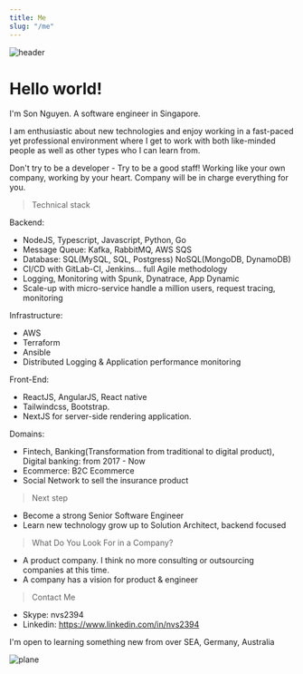 ---
title: Me
slug: "/me"
---

![header](./sapa-2019.JPG)

# Hello world!

I'm Son Nguyen. A software engineer in Singapore.

I am enthusiastic about new technologies and enjoy working in a fast-paced yet professional environment where I get to work with both like-minded people as well as other types who I can learn from.

Don't try to be a developer - Try to be a good staff! Working like your own company, working by your heart. Company will be in charge everything for you.

> Technical stack

Backend:

- NodeJS, Typescript, Javascript, Python, Go
- Message Queue: Kafka, RabbitMQ, AWS SQS
- Database: SQL(MySQL, SQL, Postgress) NoSQL(MongoDB, DynamoDB)
- CI/CD with GitLab-CI, Jenkins... full Agile methodology
- Logging, Monitoring with Spunk, Dynatrace, App Dynamic
- Scale-up with micro-service handle a million users, request tracing, monitoring

Infrastructure:

- AWS
- Terraform
- Ansible
- Distributed Logging & Application performance monitoring

Front-End:

- ReactJS, AngularJS, React native
- Tailwindcss, Bootstrap.
- NextJS for server-side rendering application.

Domains:

- Fintech, Banking(Transformation from traditional to digital product), Digital banking: from 2017 - Now
- Ecommerce: B2C Ecommerce
- Social Network to sell the insurance product

> Next step

- Become a strong Senior Software Engineer
- Learn new technology grow up to Solution Architect, backend focused

> What Do You Look For in a Company?

- A product company. I think no more consulting or outsourcing companies at this time.
- A company has a vision for product & engineer

> Contact Me

- Skype: nvs2394
- Linkedin: https://www.linkedin.com/in/nvs2394

I'm open to learning something new from over SEA, Germany, Australia

![plane](./jenius-team.jpeg)

